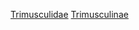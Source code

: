 {{catmore }}
{{commonscat |Trimusculidae}}
[[Category:基眼目|Trimusculidae]]
[[Category:耳螺目|Trimusculinae]]